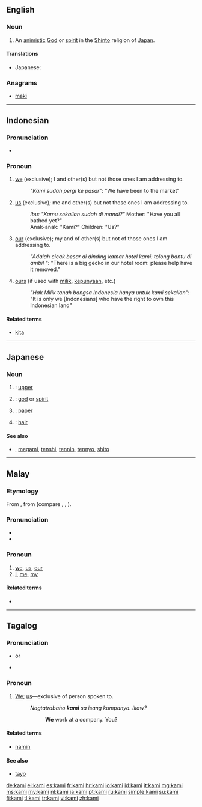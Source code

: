 ==English==
{{wikipedia}}

===Noun===
{{en-noun|kami}}

# An [[animistic]] [[God]] or [[spirit]] in the [[Shinto]] religion of [[Japan]].

====Translations====
{{trans-top|a God or spirit in the Shinto religion of Japan}}
* Japanese: {{t+|ja|神|tr=kami}}
{{trans-mid}}
{{trans-bottom}}

===Anagrams===
* [[maki#English|maki]]

----

==Indonesian==

===Pronunciation===
* {{IPA|/kami/|lang=id}}

===Pronoun===
{{head|id|pronoun}}

# [[we]] (exclusive); I and other(s) but not those ones I am addressing to.
#: ''"Kami sudah pergi ke pasar''": "We have been to the market"
# [[us]]  (exclusive); me and other(s) but not  those ones I am addressing to.
#: ''Ibu: "Kamu sekalian sudah di mandi?"'' Mother: "Have you all bathed yet?"
#: Anak-anak: "Kami?" Children: "Us?"
# [[our]]  (exclusive); my and of other(s) but not of those ones I am addressing to.
#: ''"Adalah cicak besar di dinding kamar hotel kami: tolong bantu di ambil "'': "There is a big gecko in our hotel room: please help have it removed."
# [[ours]] (if used with [[milik]], [[punya|kepunyaan]], etc.)
#: ''"Hak Milik tanah bangsa Indonesia hanya untuk kami sekalian"'': "It is only we [Indonesians] who have the right to own this Indonesian land"

====Related terms====
* [[kita]]

----

==Japanese==

===Noun===
{{ja-noun|r|hira=かみ}}

# {{l|ja|上}}: [[upper]]
# {{l|ja|神}}: [[god]] or [[spirit]]
# {{l|ja|紙}}: [[paper]]
# {{l|ja|髪}}: [[hair]]

====See also====
* {{l|ja|神}}, [[megami]], [[tenshi]], [[tennin]], [[tennyo]], [[shito]]

----

==Malay==

===Etymology===
From {{proto|Malayo-Polynesian|kami|lang=ms}}, from {{proto|Austronesian|kami|lang=ms}} (compare {{etyl|id|-}} {{term|kami|lang=id}}, {{etyl|mg|-}} {{term|izahay|lang=mg}}, {{etyl|tl|-}} {{term|kami|lang=tl}}).

===Pronunciation===
* {{IPA|/kami/|lang=ms}}
* {{rhymes|ami|mi|i|lang=ms}}

===Pronoun===
{{head|ms|pronoun}}

# [[we]], [[us]], [[our]] {{qualifier|exclusive}}
# [[I]], [[me]], [[my]]

====Related terms====
* {{l|ms|kita|gloss=inclusive}}

----

==Tagalog==

===Pronunciation===
* {{IPA|/kaˈmɪ/|lang=tl}} or {{IPA|/kaˈmɛ/|lang=tl}} {{qualifier|colloquial}}
* {{audio|Tl-PH-kami.ogg|Audio}}

===Pronoun===
{{head|tl|pronoun}}

# [[we|We]]; [[us]]—exclusive of person spoken to.
#: ''Nagtatrabaho '''kami''' sa isang kumpanya. Ikaw?''
#:: '''We''' work at a company. You?

====Related terms====
* [[namin]]

====See also====
* [[tayo]]

[[de:kami]]
[[el:kami]]
[[es:kami]]
[[fr:kami]]
[[hr:kami]]
[[io:kami]]
[[id:kami]]
[[it:kami]]
[[mg:kami]]
[[ms:kami]]
[[my:kami]]
[[nl:kami]]
[[ja:kami]]
[[pt:kami]]
[[ru:kami]]
[[simple:kami]]
[[su:kami]]
[[fi:kami]]
[[tl:kami]]
[[tr:kami]]
[[vi:kami]]
[[zh:kami]]